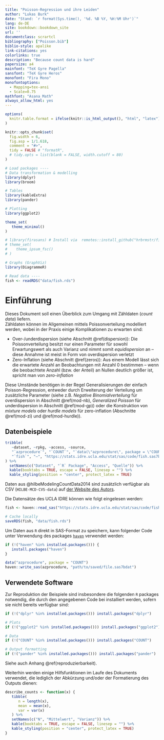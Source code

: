 ```yaml
--- 
title: "Poisson-Regression und ihre Leiden"
author: "Lukas Burk"
date: "Stand: `r format(Sys.time(), '%d. %B %Y, %H:%M Uhr')`"
lang: de-DE
site: bookdown::bookdown_site
url: ''
documentclass: scrartcl
bibliography: ["Poisson.bib"]
biblio-style: apalike
link-citations: yes
colorlinks: true
description: "Because count data is hard"
papersize: a4
mainfont: "TeX Gyre Pagella"
sansfont: "TeX Gyre Heros"
monofont: "Fira Mono"
monofontoptions:
  - Mapping=tex-ansi
  - Scale=0.75
mathfont: "Asana Math"
always_allow_html: yes
---
```


```r
options(
  knitr.table.format = ifelse(knitr::is_html_output(), "html", "latex")
)

knitr::opts_chunk$set(
  fig.width = 6,
  fig.asp = 1/1.618,
  comment = "#>",
  tidy = FALSE # "formatR",
  # tidy.opts = list(blank = FALSE, width.cutoff = 80)
)

# Load packages ----
# Data transformation & modelling
library(dplyr)
library(broom)

# Tables
library(kableExtra)
library(pander)

# Plotting
library(ggplot2)

theme_set(
   theme_minimal()
)

# library(firasans) # Install via  remotes::install_github("hrbrmstr/firasans")
# theme_set(
#    theme_ipsum_fsc()
# )

# Graphs (GraphViz)
library(DiagrammeR)

# Read data ----
fish <- readRDS("data/fish.rds")
```


# Einführung 

Dieses Dokument soll einen Überblick zum Umgang mit Zähldaten (*count data*) liefern.  
Zähldaten können im Allgemeinen mittels Poissonverteilung modelliert werden, wobei in der Praxis einige Komplikationen zu erwarten sind:

- Over-/underdispersion (siehe Abschnitt \@ref(dispersion)): Die Poissonverteilung besitzt nur einen Parameter für sowohl Erwartungswert als auch Varianz und nimmt somit *equidispersion* an – diese Annahme ist meist in Form von overdispersion verletzt
- Zero-Inflation (siehe Abschnitt \@ref(zeros)): Aus einem Modell lässt sich die erwartete Anzahl an Beobachtungen mit Anzahl $0$ bestimmen – wenn die beobachtete Anzahl (bzw. der Anteil) an Nullen deutlich größer ist, spricht man von *zero-inflation*

Diese Umstände benötigen in der Regel Generalisierungen der einfach Poisson-Regression, entweder durch Erweiterung der Verteilung um zusätzliche Parameter (siehe z.B. *Negative Binomialverteilung* für overdispersion in Abschnitt \@ref(mod-nb), *Generalized Poisson* für underdispersion in Abschnitt \@ref(mod-gp)) oder die Konstruktion von *mixture models* oder *hurdle models* für zero-inflation (Abschnitte \@ref(mod-zi) und  \@ref(mod-hurdle)).

## Datenbeispiele {#data}

```r
tribble(
   ~dataset, ~rpkg, ~access, ~source,
   "`azprocedure`", "`COUNT`", "`data(\"azprocedure\", package = \"COUNT\")`", "[@hilbeModelingCountData2014]",
   "`fish`", "–", "https://stats.idre.ucla.edu/stat/sas/code/fish.sas7bdat", "stats.idre.ucla.edu"
) %>%
  setNames(c("Dataset", "`R` Package", "Access", "Quelle")) %>%
  kable(booktabs = TRUE, escape = FALSE, linesep = "") %>%
  kable_styling(position = "center", protect_latex = TRUE)
```

Daten aus @hilbeModelingCountData2014 sind zusätzlich verfügbar als CSV (`HILBE-MCD-CVS-data`) auf [der Website des Autors](https://works.bepress.com/joseph_hilbe/58/).  

Die Datensätze des UCLA IDRE können wie folgt eingelesen werden:

```r
fish <- haven::read_sas("https://stats.idre.ucla.edu/stat/sas/code/fish.sas7bdat")

# Cache locally
saveRDS(fish, "data/fish.rds")
```

Um Daten aus `R` direkt in SAS-Format zu speichern, kann folgender Code unter Verwendung des packages [`haven`](https://haven.tidyverse.org/) verwendet werden:

```r
if (!("haven" %in% installed.packages())) {
   install.packages("haven")
}

data("azprocedure", package = "COUNT")
haven::write_sas(azprocedure, "path/to/saved/file.sas7bdat")
```

## Verwendete Software

Zur Reproduktion der Beispiele sind insbesondere die folgenden `R` packages notwendig, die durch den angegebenen Code bei installiert werden, sofern sie nicht bereits verfügbar sind:

```r
if (!("dplyr" %in% installed.packages())) install.packages("dplyr")

# Plots
if (!("ggplot2" %in% installed.packages())) install.packages("ggplot2")

# Data
if (!("COUNT" %in% installed.packages())) install.packages("COUNT")

# Output formatting
if (!("pander" %in% installed.packages())) install.packages("pander")
```

Siehe auch Anhang \@ref(reproduzierbarkeit).

Weiterhin werden einige Hilfsfunktionen im Laufe des Dokuments verwendet, die lediglich der Abkürzung und/oder der Formatierung des Outputs dienen:

```r
describe_counts <- function(x) {
   tibble(
      n = length(x),
      mean = mean(x),
      var = var(x)
   ) %>%
   setNames(c("N", "Mittelwert", "Varianz")) %>%
   kable(booktabs = TRUE, escape = FALSE, linesep = "") %>%
   kable_styling(position = "center", protect_latex = TRUE)
}

```

